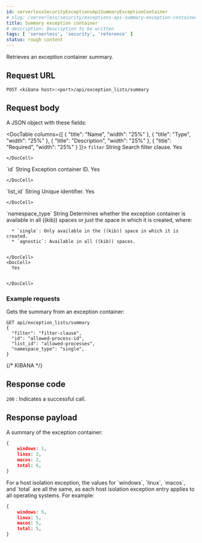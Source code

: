 ```yaml
---
id: serverlessSecurityExceptionsApiSummaryExceptionContainer
# slug: /serverless/security/exceptions-api-summary-exception-container
title: Summary exception container
# description: Description to be written
tags: [ 'serverless', 'security', 'reference' ]
status: rough content
---
```


<div id="exceptions-api-summary-exception-container"></div>

Retrieves an exception container summary.

## Request URL

`POST <kibana host>:<port>/api/exception_lists/summary`

## Request body

A JSON object with these fields:

<DocTable columns={[
  {
    "title": "Name",
    "width": "25%"
  },
  {
    "title": "Type",
    "width": "25%"
  },
  {
    "title": "Description",
    "width": "25%"
  },
  {
    "title": "Required",
    "width": "25%"
  }
]}>
  <DocRow>
    <DocCell>`filter`</DocCell>
    <DocCell>String</DocCell>
    <DocCell>Search filter clause.</DocCell>
    <DocCell>
      Yes
      
      
    </DocCell>
  </DocRow>
  <DocRow>
    <DocCell>`id`</DocCell>
    <DocCell>String</DocCell>
    <DocCell>Exception container ID.</DocCell>
    <DocCell>
      Yes
      
      
    </DocCell>
  </DocRow>
  <DocRow>
    <DocCell>`list_id`</DocCell>
    <DocCell>String</DocCell>
    <DocCell>Unique identifier.</DocCell>
    <DocCell>
      Yes
      
      
    </DocCell>
  </DocRow>
  <DocRow>
    <DocCell>`namespace_type`</DocCell>
    <DocCell>String</DocCell>
    <DocCell>
      Determines whether the exception container is available in all ((kib)) spaces or just the space in which it is created, where:
      
      * `single`: Only available in the ((kib)) space in which it is created.
      * `agnostic`: Available in all ((kib)) spaces.

      
    </DocCell>
    <DocCell>
      Yes
      
      
    </DocCell>
  </DocRow>
</DocTable>

### Example requests

Gets the summary from an exception container:

```console
GET api/exception_lists/summary
{
  "filter": "filter-clause",
  "id": "allowed-process-id",
  "list_id": "allowed-processes",
  "namespace_type": "single",
}
```
{/* KIBANA */}

## Response code

`200` 
    : Indicates a successful call.

## Response payload

A summary of the exception container:

```json
{
    windows: 1,
    linux: 3,
    macos: 2,
    total: 6,
}
```

<DocCallOut title="Note">
For a host isolation exception, the values for `windows`, `linux`, `macos`, and `total` are all the same, as each host isolation exception entry applies to all operating systems.
For example:
</DocCallOut>

```json
{
    windows: 5,
    linux: 5,
    macos: 5,
    total: 5,
}
```
